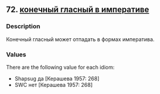 ## 72. <a href =  'https://agricolamz.github.io/The_Circassian_Isoglosses_Database/72.html'>конечный гласный в императиве</a>
### Description

Конечный гласный может отпадать в формах императива.

### Values
There are the following value for each idiom:

* Shapsug  да [Керашева 1957: 268] 
* SWC  нет [Керашева 1957: 268] 


